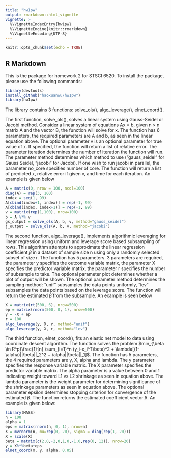 ```yaml
---
title: "hw1pw"
output: rmarkdown::html_vignette
vignette: >
  %\VignetteIndexEntry{hw1pw}
  %\VignetteEngine{knitr::rmarkdown}
  %\VignetteEncoding{UTF-8}
---
```


```r
knitr::opts_chunk$set(echo = TRUE)
```

## R Markdown

This is the package for homework 2 for STSCI 6520. To install the package, please use the following commands:

```r
library(devtools)
install_github("haoxuanwu/hw1pw")
library(hw1pw)
```

The library contains 3 functions: solve_ols(), algo_leverage(), elnet_coord().

The first function, solve_ols(), solves a linear system using Gauss-Seidel or Jacobi method. 
Consider a linear system of equations Ax = b, given n $\times$ n matrix A and the vector B, the function will solve for x. 
The function has 6 parameters, the required parameters are A and b, as seen in the linear equation above. The optional parameter v is an optional parameter for true value of x. If specified, the function will return a list of relative error. The parameter iteration determines the number of iteration the function will run. The parameter method determines which method to use ("gauss_seidel" for Gauss Seidel, "jacobi" for Jacobi). If one wish to run jacobi in parallel, the parameter no_core specifies number of core. 
The function will return a list of predicted x, relative error if given v, and time for each iteration. An example is given below

```r
A = matrix(0, nrow = 100, ncol=100)
diag(A) = rep(3, 100)
index = seq(1, 99)
A[cbind(index+1, index)] = rep(-1, 99)
A[cbind(index, index+1)] = rep(-1, 99)
v = matrix(rep(1,100), nrow=100)
b = A %*% v
gs_output = solve_ols(A, b, v, method="gauss_seidel")
j_output = solve_ols(A, b, v, method="jacobi")
```

The second function, algo_leverage(), implements algorithmic leveraging for linear regression using uniform and leverage score based subsampling of rows.  This algorithm attempts to approximate the linear regression coefficient $\hat{\beta}$ in a dataset of sample size n using only a randomly selected subset of size r. 
The function has 5 parameters. 3 parameters are required, the parameter y specifies the outcome variable matrix, the parameter X specifies the predictor variable matrix, the parameter r specifies the number of subsample to take. The optional parameter plot determines whether a plot of output will be shown. The optional parameter method determines the sampling method: "unif" subsamples the data points uniformly, "lev" subsamples the data points based on the leverage score. 
The function will return the estimated $\hat{\beta}$ from the subsample. An example is seen below

```r
X = matrix(rt(500, 6), nrow=500)
ep = matrix(rnorm(500, 0, 1), nrow=500)
y = -X + ep
r = 100
algo_leverage(y, X, r, method="unif")
algo_leverage(y, X, r, method="lev")
```

The third function, elnet_coord(), fits an elastic net model to data using coordinate descent algorithm. The function solves the problem $min_{\beta \in R^p}\frac{1}{n} \sum_{i=1}^n (y_i-x_i^T\beta)^2 + \lambda[(1-\alpha)||\beta||_2^2 + \alpha||\beta||_1]$.
The function has 5 parameters, the 4 required parameters are y, X, alpha and lambda. The y parameter specifies the response variable matrix. The X parameter specifies the predictor variable matrix. The alpha parameter is a value between 0 and 1 indicating weight toward L1 vs L2 shrinkage as seen in equation above. The lambda parameter is the weight parameter for determining significance of the shrinkage parameters as seen in equation above. The optional parameter epsilon determines stopping criterion for convergence of the estimated $\beta$. 
The function returns the estimated coefficient vector $\beta$.  An example is given below:
```r
library(MASS)
n = 100
alpha = 1
eps = matrix(rnorm(n, 0, 1), nrow=n)
X = mvrnorm(n, mu=rep(0, 20), Sigma = diag(rep(1, 20)))
X = scale(X)
beta = matrix(c(2,0,-2,0,1,0,-1,0,rep(0, 12)), nrow=20)
y = X%*%beta+eps
elnet_coord(X, y, alpha, 0.05)
```



